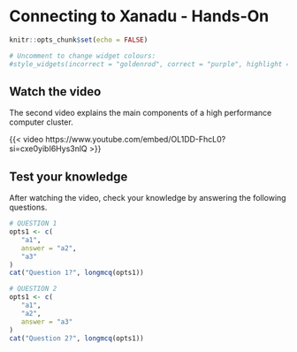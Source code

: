 # Connecting to Xanadu - Hands-On

```r
knitr::opts_chunk$set(echo = FALSE)

# Uncomment to change widget colours:
#style_widgets(incorrect = "goldenrod", correct = "purple", highlight = "firebrick")
```

## Watch the video

The second video explains the main components of a high performance computer cluster.

{{< video https://www.youtube.com/embed/OL1DD-FhcL0?si=cxe0yibI6Hys3nlQ >}}

## Test your knowledge

After watching the video, check your knowledge by answering the following questions.

::: {.webex-check .webex-box}
```r
# QUESTION 1
opts1 <- c(
   "a1",
   answer = "a2",
   "a3"
)
cat("Question 1?", longmcq(opts1))

# QUESTION 2
opts1 <- c(
   "a1",
   "a2",
   answer = "a3"
)
cat("Question 2?", longmcq(opts1))

```
:::
